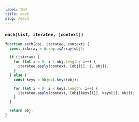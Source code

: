 ```yaml
---
label: 集合
title: each
slug: /each
---
```



### `each(list, iteratee, [context])`

```ts
function each(obj, iteratee, context) {
  const isArray = Array.isArray(obj);

  if (isArray) {
    for (let i = 0; i < obj.length; i++) {
      iteratee.apply(context, [obj[i], i, obj]);
    }
  } else {
    const keys = Object.keys(obj);

    for (let i = 0; i < keys.length; i++) {
      iteratee.apply(context, [obj[keys[i]], keys[i], obj]);
    }
  }

  return obj;
}
```
